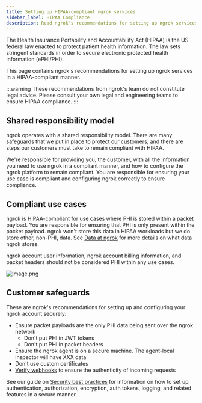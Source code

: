 ```yaml
---
title: Setting up HIPAA-compliant ngrok services
sidebar_label: HIPAA Compliance
description: Read ngrok's recommendations for setting up ngrok services in a HIPAA-compliant manner.
---
```


The Health Insurance Portability and Accountability Act (HIPAA) is the US federal law enacted to protect patient health information. 
The law sets stringent standards in order to secure electronic protected health information (ePHI/PHI).

This page contains ngrok's recommendations for setting up ngrok services in a HIPAA-compliant manner.

:::warning
These recommendations from ngrok's team do not constitute legal advice. 
Please consult your own legal and engineering teams to ensure HIPAA compliance.
:::

## Shared responsibility model

ngrok operates with a shared responsibility model. 
There are many safeguards that we put in place to protect our customers, and there are steps our customers must take to remain compliant with HIPAA.

We're responsible for providing you, the customer, with all the information you need to use ngrok in a compliant manner, and how to configure the ngrok platform to remain compliant. 
You are responsible for ensuring your use case is compliant and configuring ngrok correctly to ensure compliance.

## Compliant use cases

ngrok is HIPAA-compliant for use cases where PHI is stored within a packet payload. 
You are responsible for ensuring that PHI is only present within the packet payload. 
ngrok won't store this data in HIPAA workloads but we do store other, non-PHI, data. 
See [Data at ngrok](https://ngrok.com/blog-post/data-at-ngrok) for more details on what data ngrok stores.

ngrok account user information, ngrok account billing information, and packet headers should not be considered PHI within any use cases.

![image.png](https://prod-files-secure.s3.us-west-2.amazonaws.com/1db10b3c-e30d-41ad-aae9-d7ebbdd3adef/5bc47525-a118-4a74-b4a6-000322bf3cd4/image.png)

## Customer safeguards

These are ngrok's recommendations for setting up and configuring your ngrok account securely:

- Ensure packet payloads are the only PHI data being sent over the ngrok network
  - Don't put PHI in JWT tokens
  - Don't put PHI in packet headers
- Ensure the ngrok agent is on a secure machine. The agent-local inspector will have XXX data
- Don't use custom certificates
- [Verify webhooks](https://ngrok.com/docs/traffic-policy/actions/verify-webhook/) to ensure the authenticity of incoming requests

See our guide on [Security best practices](https://ngrok.com/docs/guides/security-dev-productivity/securing-your-tunnels/) for information on how to set up authentication, authorization, encryption, auth tokens, logging, and related features in a secure manner.
